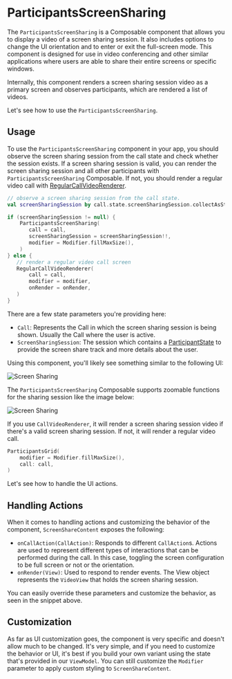

# ParticipantsScreenSharing

The `ParticipantsScreenSharing` is a Composable component that allows you to display a video of a screen sharing session. It also includes options to change the UI orientation and to enter or exit the full-screen mode. This component is designed for use in video conferencing and other similar applications where users are able to share their entire screens or specific windows.

Internally, this component renders a screen sharing session video as a primary screen and observes participants, which are rendered a list of videos.

Let's see how to use the `ParticipantsScreenSharing`.

## Usage

To use the `ParticipantsScreenSharing` component in your app, you should observe the screen sharing session from the call state and check whether the session exists. If a screen sharing session is valid, you can render the screen sharing session and all other participants with `ParticipantsScreenSharing` Composable. If not, you should render a regular video call with [RegularCallVideoRenderer](../05-participants/02-call-regular-video-renderer.mdx).

```kotlin
// observe a screen sharing session from the call state.
val screenSharingSession by call.state.screenSharingSession.collectAsState()

if (screenSharingSession != null) {
    ParticipantsScreenSharing(
       call = call,
       screenSharingSession = screenSharingSession!!,
       modifier = Modifier.fillMaxSize(),
    )
} else {
   // render a regular video call screen
   RegularCallVideoRenderer(
       call = call,
       modifier = modifier,
       onRender = onRender,
   )
}
```

There are a few state parameters you're providing here:

- `Call`: Represents the Call in which the screen sharing session is being shown. Usually the Call where the user is active.
- `ScreenSharingSession`: The session which contains a [ParticipantState](../05-participants/01-call-participant_state.mdx) to provide the screen share track and more details about the user.

Using this component, you'll likely see something similar to the following UI:

![Screen Sharing](../../assets/compose_screensharing_portrait.png)

The `ParticipantsScreenSharing` Composable supports zoomable functions for the sharing session like the image below:

![Screen Sharing](../../assets/compose_screensharing_zoom.png)

If you use `CallVideoRenderer`, it will render a screen sharing session video if there's a valid screen sharing session. If not, it will render a regular video call.

```kotlin
ParticipantsGrid(
    modifier = Modifier.fillMaxSize(),
    call: call,
)
```

Let's see how to handle the UI actions.

## Handling Actions

When it comes to handling actions and customizing the behavior of the component, `ScreenShareContent` exposes the following:

- `onCallAction(CallAction)`: Responds to different `CallAction`s. Actions are used to represent different types of interactions that can be performed during the call. In this case, toggling the screen configuration to be full screen or not or the orientation.
- `onRender(View)`: Used to respond to render events. The View object represents the `VideoView` that holds the screen sharing session.

You can easily override these parameters and customize the behavior, as seen in the snippet above.

## Customization

As far as UI customization goes, the component is very specific and doesn't allow much to be changed. It's very simple, and if you need to customize the behavior or UI, it's best if you build your own variant using the state that's provided in our `ViewModel`. You can still customize the `Modifier` parameter to apply custom styling to `ScreenShareContent`.
